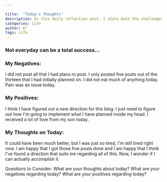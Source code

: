 ```yaml
---

title:  "Today's Thoughts"
description: In this daily reflection post, I share both the challenges and bright moments of my day. Despite dealing with chronic pain, late starts, and worried moments about my four-year-old's health, I found joy in unexpected places - like a rare "I love you" from my teenager and some meaningful progress with my work. I'm learning to acknowledge both the ups and downs, celebrating small victories like managing to eat a bit more than usual. This kind of honest daily check-in helps me stay grounded and might become a regular feature of my blog.
categories: Life
author: K°
tags: Life
---
```

### Not everyday can be a total success...

### My Negatives:
I did not post all that I had plans ro post. I only posted five posts out of the thirteen that I had initially planned on.
I did not eat much of anything today.
Pain was an issue today.

### My Positives:
I think I have figured out a new direction for this blog. I just need to figure out how I'm going to implement what I have planned inside my head.
I received a lot of love from my son today.

### My Thoughts on Today:
It could have been much better, but I was just so tired, I'm still tired right now. I am happy that I got those five posts done and I am happy that I think I've found a direction that suits me regarding all of this. Now, I wonder if I can actually accomplish it.

Questions to Consider:
What are your thoughts about today?
What are your negatives regarding today?
What are your positives regarding today?


